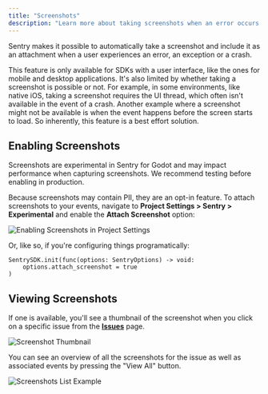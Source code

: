 ```yaml
---
title: "Screenshots"
description: "Learn more about taking screenshots when an error occurs. Sentry pairs the screenshot with the original event, giving you additional insight into issues."
---
```


Sentry makes it possible to automatically take a screenshot and include it as an attachment when a user experiences an error, an exception or a crash.

This feature is only available for SDKs with a user interface, like the ones for mobile and desktop applications. It's also limited by whether taking a screenshot is possible or not. For example, in some environments, like native iOS, taking a screenshot requires the UI thread, which often isn't available in the event of a crash. Another example where a screenshot might not be available is when the event happens before the screen starts to load. So inherently, this feature is a best effort solution.

## Enabling Screenshots

<Alert level="warning" title="Important">

Screenshots are experimental in Sentry for Godot and may impact performance when capturing screenshots. We recommend testing before enabling in production.

</Alert>

Because screenshots may contain <PlatformLink to="/data-management/sensitive-data/">PII</PlatformLink>, they are an opt-in feature. To attach screenshots to your events, navigate to **Project Settings > Sentry > Experimental** and enable the **Attach Screenshot** option:

![Enabling Screenshots in Project Settings](./img/project-settings.png)

Or, like so, if you're <PlatformLink to="/configuration/options/">configuring things programatically</PlatformLink>:

```GDScript
SentrySDK.init(func(options: SentryOptions) -> void:
	options.attach_screenshot = true
)
```

## Viewing Screenshots

If one is available, you'll see a thumbnail of the screenshot when you click on a specific issue from the [**Issues**](https://demo.sentry.io/issues/) page.

![Screenshot Thumbnail](./img/screenshot-thumbnail.png)

You can see an overview of all the screenshots for the issue as well as associated events by pressing the "View All" button.

![Screenshots List Example](./img/screenshot-list-example.png)
